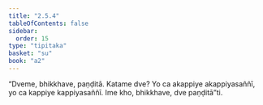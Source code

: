```yaml
---
title: "2.5.4"
tableOfContents: false
sidebar:
  order: 15
type: "tipitaka"
basket: "su"
book: "a2"
---
```



<DynamicBreadcrumb />

<Division number="102" book="a2">

<Paragraph number="185" book="a2">
“Dveme, bhikkhave, paṇḍitā. Katame dve? Yo ca akappiye akappiyasaññī, yo ca kappiye kappiyasaññī. Ime kho, bhikkhave, dve paṇḍitā”ti.
</Paragraph>
</Division>